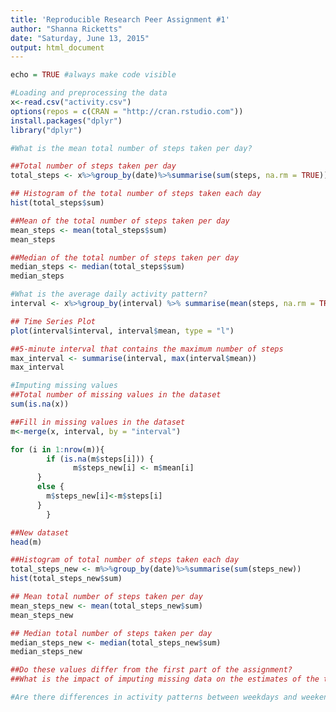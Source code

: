 ```yaml
---
title: 'Reproducible Research Peer Assignment #1'
author: "Shanna Ricketts"
date: "Saturday, June 13, 2015"
output: html_document
---
```


```r
echo = TRUE #always make code visible
```

```r
#Loading and preprocessing the data
x<-read.csv("activity.csv")
options(repos = c(CRAN = "http://cran.rstudio.com"))
install.packages("dplyr")
library("dplyr")
```

```r
#What is the mean total number of steps taken per day?

##Total number of steps taken per day
total_steps <- x%>%group_by(date)%>%summarise(sum(steps, na.rm = TRUE))

## Histogram of the total number of steps taken each day
hist(total_steps$sum)

##Mean of the total number of steps taken per day
mean_steps <- mean(total_steps$sum)
mean_steps

##Median of the total number of steps taken per day
median_steps <- median(total_steps$sum)
median_steps
```

```r
#What is the average daily activity pattern?
interval <- x%>%group_by(interval) %>% summarise(mean(steps, na.rm = TRUE))

## Time Series Plot
plot(interval$interval, interval$mean, type = "l")

##5-minute interval that contains the maximum number of steps
max_interval <- summarise(interval, max(interval$mean))
max_interval
```

```r
#Imputing missing values
##Total number of missing values in the dataset
sum(is.na(x))

##Fill in missing values in the dataset
m<-merge(x, interval, by = "interval")

for (i in 1:nrow(m)){
        if (is.na(m$steps[i])) {
              m$steps_new[i] <- m$mean[i]
      }
      else {
        m$steps_new[i]<-m$steps[i] 
      }
        }

##New dataset
head(m)

##Histogram of total number of steps taken each day
total_steps_new <- m%>%group_by(date)%>%summarise(sum(steps_new))
hist(total_steps_new$sum)

## Mean total number of steps taken per day
mean_steps_new <- mean(total_steps_new$sum)
mean_steps_new

## Median total number of steps taken per day
median_steps_new <- median(total_steps_new$sum)
median_steps_new

##Do these values differ from the first part of the assignment?
##What is the impact of imputing missing data on the estimates of the total daily number of step?
```

```r
#Are there differences in activity patterns between weekdays and weekends?
```
